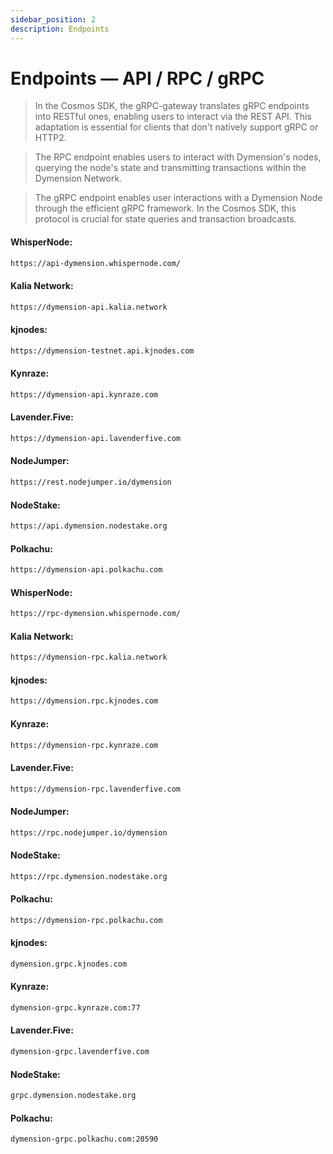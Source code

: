 ```yaml
---
sidebar_position: 2
description: Endpoints
---
```



# Endpoints — API / RPC / gRPC

> In the Cosmos SDK, the gRPC-gateway translates gRPC endpoints into RESTful ones, enabling users to interact via the REST API. This adaptation is essential for clients that don't natively support gRPC or HTTP2.

> The RPC endpoint enables users to interact with Dymension's nodes, querying the node's state and transmitting transactions within the Dymension Network.

> The gRPC endpoint enables user interactions with a Dymension Node through the efficient gRPC framework. In the Cosmos SDK, this protocol is crucial for state queries and transaction broadcasts.

<Tabs>
  <TabItem value="api" label="API" default>

#### WhisperNode:
```bash
https://api-dymension.whispernode.com/
```

#### Kalia Network:
```bash
https://dymension-api.kalia.network
```

#### kjnodes:
```bash
https://dymension-testnet.api.kjnodes.com
```

#### Kynraze:
```bash
https://dymension-api.kynraze.com
```

#### Lavender.Five:
```bash
https://dymension-api.lavenderfive.com
```

#### NodeJumper:
```bash
https://rest.nodejumper.io/dymension
```

#### NodeStake:
```bash
https://api.dymension.nodestake.org
```

#### Polkachu:
```bash
https://dymension-api.polkachu.com
```

  </TabItem>
  <TabItem value="rpc" label="RPC">

#### WhisperNode:
```bash
https://rpc-dymension.whispernode.com/
```

#### Kalia Network:
```bash
https://dymension-rpc.kalia.network
```

#### kjnodes:
```bash
https://dymension.rpc.kjnodes.com
```

#### Kynraze:
```bash
https://dymension-rpc.kynraze.com
```

#### Lavender.Five:
```bash
https://dymension-rpc.lavenderfive.com
```

#### NodeJumper:
```bash
https://rpc.nodejumper.io/dymension
```

#### NodeStake:
```bash
https://rpc.dymension.nodestake.org
```

#### Polkachu:
```bash
https://dymension-rpc.polkachu.com
```

  </TabItem>
  <TabItem value="grpc" label="gRPC">


#### kjnodes:
```bash
dymension.grpc.kjnodes.com
```

#### Kynraze:
```bash
dymension-grpc.kynraze.com:77
```

#### Lavender.Five:
```bash
dymension-grpc.lavenderfive.com
```

#### NodeStake:
```bash
grpc.dymension.nodestake.org
```

#### Polkachu:
```bash
dymension-grpc.polkachu.com:20590
```
  </TabItem>
</Tabs>
